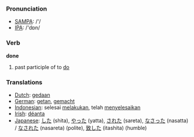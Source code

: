 === Pronunciation ===
*[[w:SAMPA|SAMPA]]: /'/
*[[w:IPA|IPA]]: /'dɒn/

=== Verb ===

'''done'''

# past participle of to [[do]]

=== Translations ===
*[[Dutch]]: [[gedaan]]
*[[German]]: [[getan]], [[gemacht]]
*[[Indonesian]]: selesai [[laku|melakukan]], telah [[selesai|menyelesaikan]]
*[[Irish]]: [[déanta]]
*[[Japanese]]: [[した]] (shita), [[やった]] (yatta), [[された]] (sareta), [[なさった]] (nasatta) / [[なされた]] (nasareta) (polite), [[致した]] (itashita) (humble)